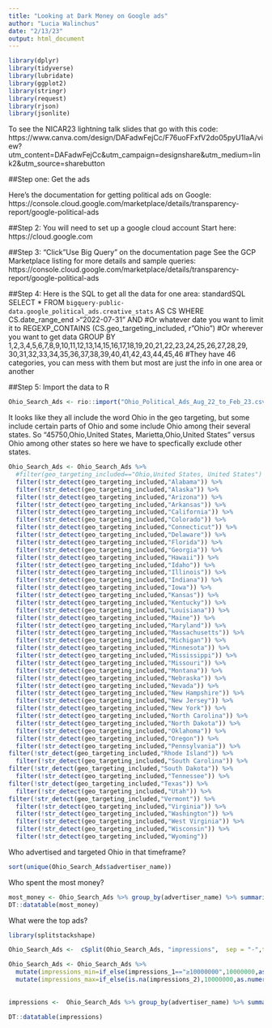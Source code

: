 ```yaml
---
title: "Looking at Dark Money on Google ads"
author: "Lucia Walinchus"
date: "2/13/23"
output: html_document
---
```


```r
library(dplyr)
library(tidyverse)
library(lubridate) 
library(ggplot2)
library(stringr)
library(request)
library(rjson)
library(jsonlite)

```
To see the NICAR23 lightning talk slides that go with this code: https://www.canva.com/design/DAFadwFejCc/F76uoFFxfV2do05pyU1IaA/view?utm_content=DAFadwFejCc&utm_campaign=designshare&utm_medium=link2&utm_source=sharebutton


##Step one: Get the ads

Here's the documentation for getting political ads on Google: https://console.cloud.google.com/marketplace/details/transparency-report/google-political-ads


##Step 2: You will need to set up a google cloud account 
Start here: https://cloud.google.com

##Step 3: "Click "Use Big Query" on the documentation page
See the GCP Marketplace listing for more details and sample queries: https://console.cloud.google.com/marketplace/details/transparency-report/google-political-ads

##Step 4: Here is the SQL to get all the data for one area: 
standardSQL
SELECT *
FROM
  `bigquery-public-data.google_political_ads.creative_stats` AS CS
WHERE
CS.date_range_end >"2022-07-31" AND #Or whatever date you want to limit it to
  REGEXP_CONTAINS
  (CS.geo_targeting_included,
    r"Ohio") #Or wherever you want to get data
GROUP BY
  1,2,3,4,5,6,7,8,9,10,11,12,13,14,15,16,17,18,19,20,21,22,23,24,25,26,27,28,29, 30,31,32,33,34,35,36,37,38,39,40,41,42,43,44,45,46 #They have 46 categories, you can mess with them but most are just the info in one area or another 


##Step 5: Import the data to R

```r
Ohio_Search_Ads <- rio::import("Ohio_Political_Ads_Aug_22_to_Feb_23.csv") #Or whatever your filename is 
```


It looks like they all include the word Ohio in the geo targeting, but some include certain parts of Ohio and some include Ohio among their several states. So "45750,Ohio,United States, Marietta,Ohio,United States" versus Ohio among other states so here we have to specfically exclude other states. 
```r
Ohio_Search_Ads <- Ohio_Search_Ads %>% 
  #filter(geo_targeting_included=="Ohio,United States, United States")
  filter(!str_detect(geo_targeting_included,"Alabama")) %>% 
  filter(!str_detect(geo_targeting_included,"Alaska")) %>%
  filter(!str_detect(geo_targeting_included,"Arizona")) %>%
  filter(!str_detect(geo_targeting_included,"Arkansas")) %>%
  filter(!str_detect(geo_targeting_included,"California")) %>%
  filter(!str_detect(geo_targeting_included,"Colorado")) %>%
  filter(!str_detect(geo_targeting_included,"Connecticut")) %>%
  filter(!str_detect(geo_targeting_included,"Delaware")) %>%
  filter(!str_detect(geo_targeting_included,"Florida")) %>%
  filter(!str_detect(geo_targeting_included,"Georgia")) %>%
  filter(!str_detect(geo_targeting_included,"Hawaii")) %>%
  filter(!str_detect(geo_targeting_included,"Idaho")) %>%
  filter(!str_detect(geo_targeting_included,"Illinois")) %>%
  filter(!str_detect(geo_targeting_included,"Indiana")) %>%
  filter(!str_detect(geo_targeting_included,"Iowa")) %>%
  filter(!str_detect(geo_targeting_included,"Kansas")) %>%
  filter(!str_detect(geo_targeting_included,"Kentucky")) %>%
  filter(!str_detect(geo_targeting_included,"Louisiana")) %>%
  filter(!str_detect(geo_targeting_included,"Maine")) %>%
  filter(!str_detect(geo_targeting_included,"Maryland")) %>%
  filter(!str_detect(geo_targeting_included,"Massachusetts")) %>%
  filter(!str_detect(geo_targeting_included,"Michigan")) %>%
  filter(!str_detect(geo_targeting_included,"Minnesota")) %>%
  filter(!str_detect(geo_targeting_included,"Mississippi")) %>%
  filter(!str_detect(geo_targeting_included,"Missouri")) %>%
  filter(!str_detect(geo_targeting_included,"Montana")) %>%
  filter(!str_detect(geo_targeting_included,"Nebraska")) %>%
  filter(!str_detect(geo_targeting_included,"Nevada")) %>%
  filter(!str_detect(geo_targeting_included,"New Hampshire")) %>%
  filter(!str_detect(geo_targeting_included,"New Jersey")) %>%
  filter(!str_detect(geo_targeting_included,"New York")) %>%
  filter(!str_detect(geo_targeting_included,"North Carolina")) %>%
  filter(!str_detect(geo_targeting_included,"North Dakota")) %>%
  filter(!str_detect(geo_targeting_included,"Oklahoma")) %>%
  filter(!str_detect(geo_targeting_included,"Oregon")) %>%
  filter(!str_detect(geo_targeting_included,"Pennsylvania")) %>%
filter(!str_detect(geo_targeting_included,"Rhode Island")) %>%
  filter(!str_detect(geo_targeting_included,"South Carolina")) %>%
filter(!str_detect(geo_targeting_included,"South Dakota")) %>%
  filter(!str_detect(geo_targeting_included,"Tennessee")) %>%
filter(!str_detect(geo_targeting_included,"Texas")) %>%
  filter(!str_detect(geo_targeting_included,"Utah")) %>%
filter(!str_detect(geo_targeting_included,"Vermont")) %>%
  filter(!str_detect(geo_targeting_included,"Virginia")) %>%
  filter(!str_detect(geo_targeting_included,"Washington")) %>%
  filter(!str_detect(geo_targeting_included,"West Virginia")) %>%
  filter(!str_detect(geo_targeting_included,"Wisconsin")) %>%
  filter(!str_detect(geo_targeting_included,"Wyoming"))
```


Who advertised and targeted Ohio in that timeframe? 

```r
sort(unique(Ohio_Search_Ads$advertiser_name))
```

Who spent the most money?

```r
most_money <- Ohio_Search_Ads %>% group_by(advertiser_name) %>% summarize(Max_Spent=sum(spend_range_max_usd))
DT::datatable(most_money)
```

What were the top ads? 

```r
library(splitstackshape)

Ohio_Search_Ads <-  cSplit(Ohio_Search_Ads, "impressions",  sep = "-",type.convert = TRUE)

Ohio_Search_Ads <- Ohio_Search_Ads %>% 
  mutate(impressions_min=if_else(impressions_1=="≥10000000",10000000,as.numeric(impressions_1))) %>% 
  mutate(impressions_max=if_else(is.na(impressions_2),10000000,as.numeric(impressions_2)))
 
 
impressions <-  Ohio_Search_Ads %>% group_by(advertiser_name) %>% summarize(Max_Impressions=sum(impressions_max), Min_Impressions=sum(impressions_min),swing=(Max_Impressions-Min_Impressions))

DT::datatable(impressions)
                                                                                 
```

